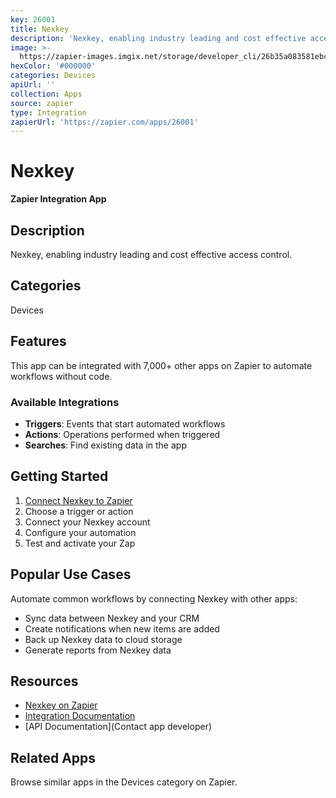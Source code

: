 ```yaml
---
key: 26001
title: Nexkey
description: 'Nexkey, enabling industry leading and cost effective access control.'
image: >-
  https://zapier-images.imgix.net/storage/developer_cli/26b35a083581ebc1364794669e18a6ea.png?auto=format%2Ccompress&ixlib=python-3.0.0&q=50
hexColor: '#000000'
categories: Devices
apiUrl: ''
collection: Apps
source: zapier
type: Integration
zapierUrl: 'https://zapier.com/apps/26001'
---
```

# Nexkey

**Zapier Integration App**

## Description

Nexkey, enabling industry leading and cost effective access control.

## Categories

Devices

## Features

This app can be integrated with 7,000+ other apps on Zapier to automate workflows without code.

### Available Integrations

- **Triggers**: Events that start automated workflows
- **Actions**: Operations performed when triggered
- **Searches**: Find existing data in the app

## Getting Started

1. [Connect Nexkey to Zapier](https://zapier.com/apps/26001)
2. Choose a trigger or action
3. Connect your Nexkey account
4. Configure your automation
5. Test and activate your Zap

## Popular Use Cases

Automate common workflows by connecting Nexkey with other apps:

- Sync data between Nexkey and your CRM
- Create notifications when new items are added
- Back up Nexkey data to cloud storage
- Generate reports from Nexkey data

## Resources

- [Nexkey on Zapier](https://zapier.com/apps/26001)
- [Integration Documentation](https://zapier.com/apps/26001/integrations)
- [API Documentation](Contact app developer)

## Related Apps

Browse similar apps in the Devices category on Zapier.
